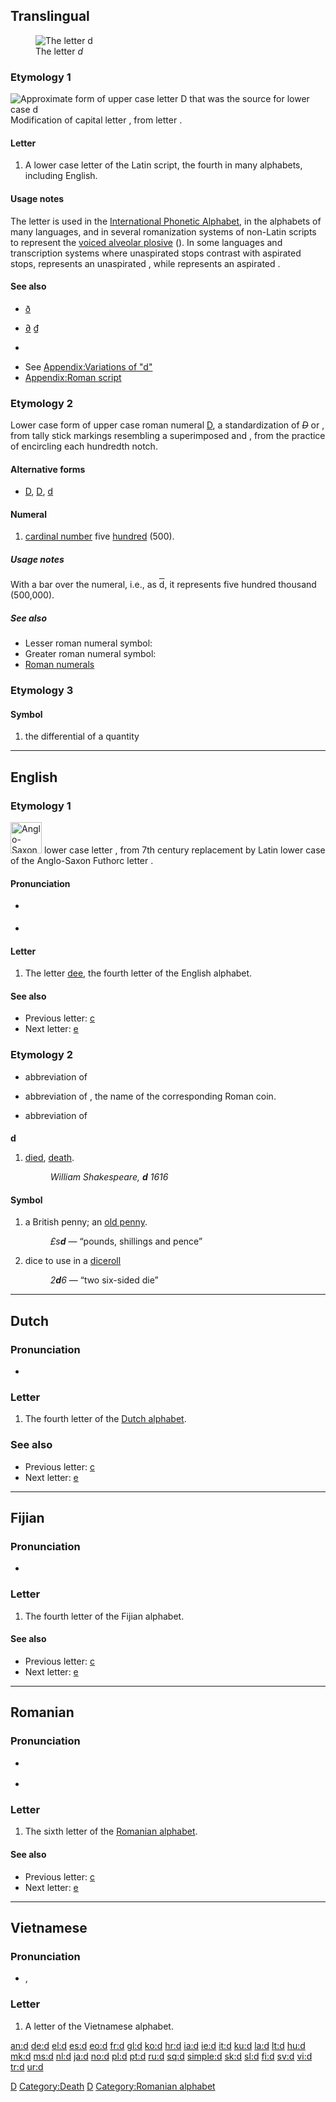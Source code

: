 {{wikipedia}}
{{also|D|d'|Appendix:Variations of "d"}}
==Translingual==
[[Image:Latin D.png|thumb|The letter ''d'']]

===Etymology 1===
[[Image:Uncial d.png|Approximate form of upper case letter D that was the source for lower case d]]
Modification of capital letter {{term|D}}, from {{etyl|el}} letter {{term|sc=Grek|Δ|tr=D||Delta}}.
<br clear="left" />

====Letter====
{{infl|mul|letter|lower case||upper case|D}}

# A lower case letter of the Latin script, the fourth in many alphabets, including English.

====Usage notes====
The letter {{term|d}} is used in the [[International Phonetic Alphabet]], in the alphabets of many languages, and in several romanization systems of non-Latin scripts to represent the [[w:Voiced alveolar plosive|voiced alveolar plosive]] ({{IPA|/d/}}).  In some languages and transcription systems where unaspirated stops contrast with aspirated stops, {{term|d}} represents an unaspirated {{IPAchar|/t/}}, while {{term|t}} represents an aspirated {{IPAchar|/tʰ/}}.

====See also====
* {{qualifier|select forms with diacritics}} {{IPAchar|[[ď]]}} {{IPAchar|[[đ]]}} [[ð]] {{IPAchar|[[ƌ]]}} {{IPAchar|[[ȡ]]}} {{IPAchar|[[ḍ]]}} {{IPAchar|[[ḏ]]}} {{IPAchar|[[ḑ]]}} {{IPAchar|[[ḓ]]}}
* {{qualifier|select similar letters and symbols}} [[∂]] [[₫]] {{IPAchar|[[ɖ]]}} {{onym||sc=IPAchar|ɗ}}
* {{qualifier|other scripts}} {{onym|el|sc=Grek|δ}} {{onym|ru|sc=Cyrl|д}} {{onym|he|sc=Hebr|ד}} {{onym|ko|sc=Hang|ㄷ}} {{onym|ar|sc=Arab|د}}
* See [[Appendix:Variations of "d"]]
* [[Appendix:Roman script]]

===Etymology 2===
Lower case form of upper case roman numeral [[D]], a standardization of ''<s>D</s>'' or ''{{unicode|Ð}}'', from tally stick markings resembling a superimposed {{unicode|Ɔ}} and {{unicode|⋌}}, from the practice of encircling each hundredth {{unicode|⋌}} notch.

====Alternative forms====
* [[D]], [[Ⅾ]], [[ⅾ]]

====Numeral====
{{infl|mul|numeral|lower case Roman numeral||uper case|D}}

# [[cardinal number]] five [[hundred]] (500).

=====Usage notes=====
With a bar over the numeral, i.e., as <span style="text-decoration:overline;">d</span>, it represents five hundred thousand (500,000).

=====See also=====
* Lesser roman numeral symbol: {{onym|mul|c|gloss=100}}
* Greater roman numeral symbol: {{onym|mul|m|gloss=1000}}
* [[w:Roman numerals|Roman numerals]]

===Etymology 3===

====Symbol====
{{infl|mul|symbol}}

# {{mathematics}} the differential of a quantity

[[Category:IPA symbols|D]]

----

==English==

===Etymology 1===
[[Image:Runic letter dagaz.png|left|50px|Anglo-Saxon Futhorc letter ᛞ, the Old English letter replaced by Latin d]]
{{etyl|ang}} lower case letter {{term|d}}, from 7th century replacement by Latin lower case {{term|d|lang=la}} of the Anglo-Saxon Futhorc letter {{term|ᛞ}}.<br clear="left"/>

====Pronunciation====
* {{sense|letter name}} {{IPA|/diː/}}
* {{sense|phoneme}} {{IPA|/d/}}

====Letter====
{{infl|en|letter|lower case||upper case|D}}

# The letter [[dee]], the fourth letter of the English alphabet.

====See also====
* Previous letter: [[c]]
* Next letter: [[e]]

===Etymology 2===
* {{sense|died, death}} abbreviation of
* {{sense|british penny; old penny}} abbreviation of {{etyl|la}} {{term|denarii}}, the name of the corresponding Roman coin.
* {{sense|games|dice to use in a diceroll}} abbreviation of {{term|dice}}

===={{abbreviation}}====
'''d'''

# [[died]], [[death]].
#: ''William Shakespeare, '''d''' 1616''

====Symbol====
{{infl|en|symbol}}

# {{context|until February 1971}} a British penny; an [[old penny]].
#: ''£s'''d''''' — “pounds, shillings and pence”
# {{games|infix}} dice to use in a [[diceroll]]
#: ''2'''d'''6'' — “two six-sided die”

[[Category:Death]]
[[Category:Latin letters|D]]

----

==Dutch==

===Pronunciation===
* {{sense|letter name}} {{IPA|/deː/|lang=nl}}

===Letter===
{{infl|nl|letter|lower case||upper case|D}}

# The fourth letter of the [[Dutch alphabet]].

===See also===
* Previous letter: [[c#Dutch|c]]
* Next letter: [[e#Dutch|e]]

----

==Fijian==

===Pronunciation===
* {{sense|phoneme}} {{IPA|lang=fj|/nd/}}

===Letter===
{{infl|fj|letter|lower case||upper case|D}}

# The fourth letter of the Fijian alphabet.

====See also====
* Previous letter: [[c]]
* Next letter: [[e]]

----

==Romanian==

===Pronunciation===
* {{sense|letter name}} {{IPA|/de/|lang=ro}}
* {{sense|phoneme}} {{IPA|/d/|lang=ro}}

===Letter===
{{infl|ro|letter|lower case||upper case|D}}

# The sixth letter of the [[Romanian alphabet]].

====See also====
* Previous letter: [[c]]
* Next letter: [[e]]

[[Category:Romanian alphabet]]

----

==Vietnamese==

===Pronunciation===
* {{sense|phoneme}} {{qualifier|north}} {{IPA|lang=vi|/z/}}, {{qualifier|south}} {{IPA|lang=vi|/j/}}

===Letter===
{{infl|vi|letter|lower case||upper case|D}}

# A letter of the Vietnamese alphabet.

[[an:d]]
[[de:d]]
[[el:d]]
[[es:d]]
[[eo:d]]
[[fr:d]]
[[gl:d]]
[[ko:d]]
[[hr:d]]
[[ia:d]]
[[ie:d]]
[[it:d]]
[[ku:d]]
[[la:d]]
[[lt:d]]
[[hu:d]]
[[mk:d]]
[[ms:d]]
[[nl:d]]
[[ja:d]]
[[no:d]]
[[pl:d]]
[[pt:d]]
[[ru:d]]
[[sq:d]]
[[simple:d]]
[[sk:d]]
[[sl:d]]
[[fi:d]]
[[sv:d]]
[[vi:d]]
[[tr:d]]
[[ur:d]]